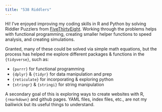 ```yaml
---
title: "538 Riddlers"
---
```


Hi! I've enjoyed improving my coding skills in R and Python by solving Riddler Puzzlers from [FiveThirtyEight](fivethirtyeight.com). Working through the problems helps with functional programming, creating smaller helper functions to speed analysis, and creating simulations.

Granted, many of these could be solved via simple math equations, but the process has helped me explore different packages & functions in the `{tidyverse}`, such as:

* `{purrr}` for functional programming
* `{dplyr}` & `{tidyr}` for data manipulation and prep
* `{reticulate}` for incorporating & exploring python
* `{stringr}` & `{stringi}` for string manipulation


A secondary goal of this is exploring ways to create websites with R, `{rmarkdown}` and github pages.  YAML files, index files, etc., are not my bailiwick but its useful things to understand. 